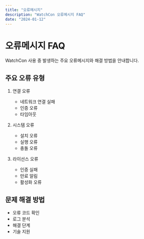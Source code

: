 ```yaml
---
title: "오류메시지"
description: "WatchCon 오류메시지 FAQ"
date: "2024-01-12"
---
```


# 오류메시지 FAQ

WatchCon 사용 중 발생하는 주요 오류메시지와 해결 방법을 안내합니다.

## 주요 오류 유형

1. 연결 오류
   - 네트워크 연결 실패
   - 인증 오류
   - 타임아웃

2. 시스템 오류
   - 설치 오류
   - 실행 오류
   - 충돌 오류

3. 라이선스 오류
   - 인증 실패
   - 만료 알림
   - 활성화 오류

## 문제 해결 방법

- 오류 코드 확인
- 로그 분석
- 해결 단계
- 기술 지원
